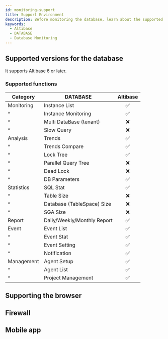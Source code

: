 ```yaml
---
id: monitoring-support
title: Support Environment
description: Before monitoring the database, learn about the supported database types.
keywords:
  - Altibase
  - DATABASE
  - Database Monitoring
---
```



<Dbtypeofsupportdb />

## Supported versions for the database

It supports Altibase 6 or later.


<DBsupportNote />


<DBAgentSpec level={2} />

### Supported functions

| Category   | DATABASE                    |             Altibase            |
| ---------- | --------------------------- | :-----------------------------: |
| Monitoring | Instance List               | <span class='emoji-ok'>✅</span> |
| ^          | Instance Monitoring         | <span class='emoji-ok'>✅</span> |
| ^          | Multi DataBase (tenant)     | <span class='emoji-no'>❌</span> |
| ^          | Slow Query                  | <span class='emoji-no'>❌</span> |
| Analysis   | Trends                      | <span class='emoji-ok'>✅</span> |
| ^          | Trends Compare              | <span class='emoji-ok'>✅</span> |
| ^          | Lock Tree                   | <span class='emoji-ok'>✅</span> |
| ^          | Parallel Query Tree         | <span class='emoji-no'>❌</span> |
| ^          | Dead Lock                   | <span class='emoji-no'>❌</span> |
| ^          | DB Parameters               | <span class='emoji-ok'>✅</span> |
| Statistics | SQL Stat                    | <span class='emoji-ok'>✅</span> |
| ^          | Table Size                  | <span class='emoji-no'>❌</span> |
| ^          | Database (TableSpace) Size  | <span class='emoji-no'>❌</span> |
| ^          | SGA Size                    | <span class='emoji-no'>❌</span> |
| Report     | Daily/Weekly/Monthly Report | <span class='emoji-ok'>✅</span> |
| Event      | Event List                  | <span class='emoji-ok'>✅</span> |
| ^          | Event Stat                  | <span class='emoji-ok'>✅</span> |
| ^          | Event Setting               | <span class='emoji-ok'>✅</span> |
| ^          | Notification                | <span class='emoji-ok'>✅</span> |
| Management | Agent Setup                 | <span class='emoji-ok'>✅</span> |
| ^          | Agent List                  | <span class='emoji-ok'>✅</span> |
| ^          | Project Management          | <span class='emoji-ok'>✅</span> |

## Supporting the browser


<Supportedbrowser />

## Firewall


<Proxy />

## Mobile app


<Mobileapp />
